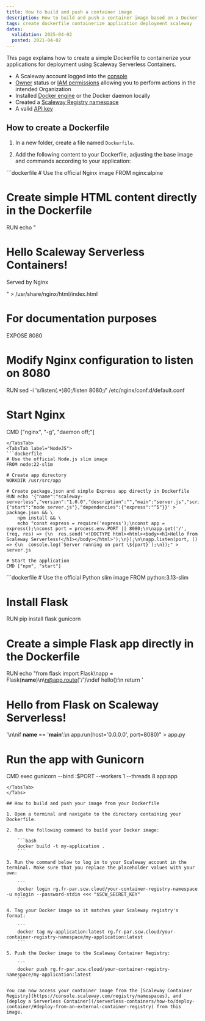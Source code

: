 ```yaml
---
title: How to build and push a container image
description: How to build and push a container image based on a Dockerfile for deploying containerized applications with Scaleway Serverless Containers.
tags: create dockerfile containerize application deployment scaleway
dates:
  validation: 2025-04-02
  posted: 2021-04-02
---
```



This page explains how to create a simple Dockerfile to containerize your applications for deployment using Scaleway Serverless Containers.

<Requirements />

- A Scaleway account logged into the [console](https://console.scaleway.com)
- [Owner](/iam/concepts/#owner) status or [IAM permissions](/iam/concepts/#permission) allowing you to perform actions in the intended Organization
- Installed [Docker engine](https://docs.docker.com/engine/install/) or the Docker daemon locally
- Created a [Scaleway Registry namespace](/container-registry/how-to/create-namespace/)
- A valid [API key](/iam/how-to/create-api-keys/)

## How to create a Dockerfile

1. In a new folder, create a file named `Dockerfile`.

2. Add the following content to your Dockerfile, adjusting the base image and commands according to your application:

<Tabs>
<TabsTab label="Nginx">
```dockerfile
# Use the official Nginx image
FROM nginx:alpine

# Create simple HTML content directly in the Dockerfile
RUN echo "<!DOCTYPE html><html><head><title>Demo</title></head><body><h1>Hello Scaleway Serverless Containers!</h1><p>Served by Nginx</p></body></html>" > /usr/share/nginx/html/index.html

# For documentation purposes
EXPOSE 8080

# Modify Nginx configuration to listen on 8080
RUN sed -i 's/listen\(.*\)80;/listen 8080;/' /etc/nginx/conf.d/default.conf

# Start Nginx
CMD ["nginx", "-g", "daemon off;"]
```
</TabsTab>
<TabsTab label="NodeJS">
```dockerfile
# Use the official Node.js slim image
FROM node:22-slim

# Create app directory
WORKDIR /usr/src/app

# Create package.json and simple Express app directly in Dockerfile
RUN echo '{"name":"scaleway-serverless","version":"1.0.0","description":"","main":"server.js","scripts":{"start":"node server.js"},"dependencies":{"express":"^5"}}' > package.json && \
    npm install && \
    echo "const express = require('express');\nconst app = express();\nconst port = process.env.PORT || 8080;\n\napp.get('/', (req, res) => {\n  res.send('<!DOCTYPE html><html><body><h1>Hello from Scaleway Serverless!</h1></body></html>');\n});\n\napp.listen(port, () => {\n  console.log(`Server running on port \${port}`);\n});" > server.js

# Start the application
CMD ["npm", "start"]
```
</TabsTab>
<TabsTab label="Python Flask">
```dockerfile
# Use the official Python slim image
FROM python:3.13-slim

# Install Flask
RUN pip install flask gunicorn

# Create a simple Flask app directly in the Dockerfile
RUN echo "from flask import Flask\napp = Flask(__name__)\n\n@app.route('/')\ndef hello():\n    return '<!DOCTYPE html><html><body><h1>Hello from Flask on Scaleway Serverless!</h1></body></html>'\n\nif __name__ == '__main__':\n    app.run(host='0.0.0.0', port=8080)" > app.py

# Run the app with Gunicorn
CMD exec gunicorn --bind :$PORT --workers 1 --threads 8 app:app
```
</TabsTab>
</Tabs>

## How to build and push your image from your Dockerfile

1. Open a terminal and navigate to the directory containing your Dockerfile.

2. Run the following command to build your Docker image:

    ```bash
    docker build -t my-application .
    ```

3. Run the command below to log in to your Scaleway account in the terminal. Make sure that you replace the placeholder values with your own:

    ```
    docker login rg.fr-par.scw.cloud/your-container-registry-namespace -u nologin --password-stdin <<< "$SCW_SECRET_KEY"
    ```

4. Tag your Docker image so it matches your Scaleway registry's format:

    ```
    docker tag my-application:latest rg.fr-par.scw.cloud/your-container-registry-namespace/my-application:latest
    ```

5. Push the Docker image to the Scaleway Container Registry:

    ```
    docker push rg.fr-par.scw.cloud/your-container-registry-namespace/my-application:latest
    ```

You can now access your container image from the [Scaleway Container Registry](https://console.scaleway.com/registry/namespaces), and [deploy a Serverless Container](/serverless-containers/how-to/deploy-container/#deploy-from-an-external-container-registry) from this image.
